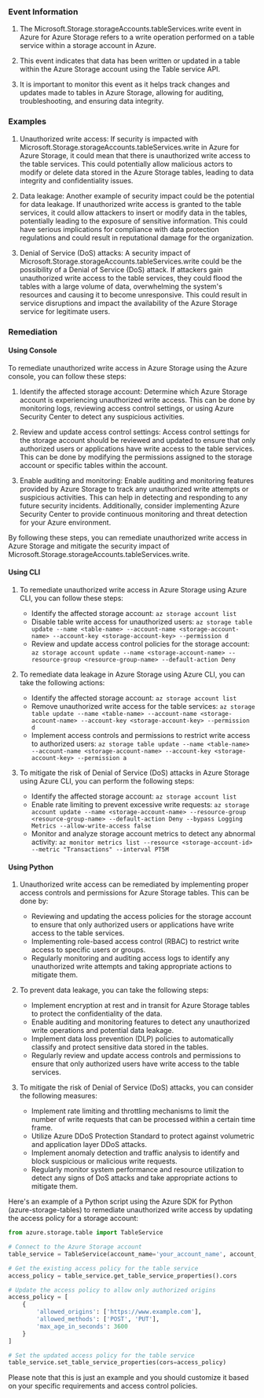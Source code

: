 
### Event Information

1. The Microsoft.Storage.storageAccounts.tableServices.write event in Azure for Azure Storage refers to a write operation performed on a table service within a storage account in Azure.

2. This event indicates that data has been written or updated in a table within the Azure Storage account using the Table service API.

3. It is important to monitor this event as it helps track changes and updates made to tables in Azure Storage, allowing for auditing, troubleshooting, and ensuring data integrity.


### Examples

1. Unauthorized write access: If security is impacted with Microsoft.Storage.storageAccounts.tableServices.write in Azure for Azure Storage, it could mean that there is unauthorized write access to the table services. This could potentially allow malicious actors to modify or delete data stored in the Azure Storage tables, leading to data integrity and confidentiality issues.

2. Data leakage: Another example of security impact could be the potential for data leakage. If unauthorized write access is granted to the table services, it could allow attackers to insert or modify data in the tables, potentially leading to the exposure of sensitive information. This could have serious implications for compliance with data protection regulations and could result in reputational damage for the organization.

3. Denial of Service (DoS) attacks: A security impact of Microsoft.Storage.storageAccounts.tableServices.write could be the possibility of a Denial of Service (DoS) attack. If attackers gain unauthorized write access to the table services, they could flood the tables with a large volume of data, overwhelming the system's resources and causing it to become unresponsive. This could result in service disruptions and impact the availability of the Azure Storage service for legitimate users.

### Remediation

#### Using Console

To remediate unauthorized write access in Azure Storage using the Azure console, you can follow these steps:

1. Identify the affected storage account: Determine which Azure Storage account is experiencing unauthorized write access. This can be done by monitoring logs, reviewing access control settings, or using Azure Security Center to detect any suspicious activities.

2. Review and update access control settings: Access control settings for the storage account should be reviewed and updated to ensure that only authorized users or applications have write access to the table services. This can be done by modifying the permissions assigned to the storage account or specific tables within the account.

3. Enable auditing and monitoring: Enable auditing and monitoring features provided by Azure Storage to track any unauthorized write attempts or suspicious activities. This can help in detecting and responding to any future security incidents. Additionally, consider implementing Azure Security Center to provide continuous monitoring and threat detection for your Azure environment.

By following these steps, you can remediate unauthorized write access in Azure Storage and mitigate the security impact of Microsoft.Storage.storageAccounts.tableServices.write.

#### Using CLI

1. To remediate unauthorized write access in Azure Storage using Azure CLI, you can follow these steps:
   - Identify the affected storage account: `az storage account list`
   - Disable table write access for unauthorized users: `az storage table update --name <table-name> --account-name <storage-account-name> --account-key <storage-account-key> --permission d`
   - Review and update access control policies for the storage account: `az storage account update --name <storage-account-name> --resource-group <resource-group-name> --default-action Deny`

2. To remediate data leakage in Azure Storage using Azure CLI, you can take the following actions:
   - Identify the affected storage account: `az storage account list`
   - Remove unauthorized write access for the table services: `az storage table update --name <table-name> --account-name <storage-account-name> --account-key <storage-account-key> --permission d`
   - Implement access controls and permissions to restrict write access to authorized users: `az storage table update --name <table-name> --account-name <storage-account-name> --account-key <storage-account-key> --permission a`

3. To mitigate the risk of Denial of Service (DoS) attacks in Azure Storage using Azure CLI, you can perform the following steps:
   - Identify the affected storage account: `az storage account list`
   - Enable rate limiting to prevent excessive write requests: `az storage account update --name <storage-account-name> --resource-group <resource-group-name> --default-action Deny --bypass Logging Metrics --allow-write-access false`
   - Monitor and analyze storage account metrics to detect any abnormal activity: `az monitor metrics list --resource <storage-account-id> --metric "Transactions" --interval PT5M`

#### Using Python

1. Unauthorized write access can be remediated by implementing proper access controls and permissions for Azure Storage tables. This can be done by:
   - Reviewing and updating the access policies for the storage account to ensure that only authorized users or applications have write access to the table services.
   - Implementing role-based access control (RBAC) to restrict write access to specific users or groups.
   - Regularly monitoring and auditing access logs to identify any unauthorized write attempts and taking appropriate actions to mitigate them.

2. To prevent data leakage, you can take the following steps:
   - Implement encryption at rest and in transit for Azure Storage tables to protect the confidentiality of the data.
   - Enable auditing and monitoring features to detect any unauthorized write operations and potential data leakage.
   - Implement data loss prevention (DLP) policies to automatically classify and protect sensitive data stored in the tables.
   - Regularly review and update access controls and permissions to ensure that only authorized users have write access to the table services.

3. To mitigate the risk of Denial of Service (DoS) attacks, you can consider the following measures:
   - Implement rate limiting and throttling mechanisms to limit the number of write requests that can be processed within a certain time frame.
   - Utilize Azure DDoS Protection Standard to protect against volumetric and application layer DDoS attacks.
   - Implement anomaly detection and traffic analysis to identify and block suspicious or malicious write requests.
   - Regularly monitor system performance and resource utilization to detect any signs of DoS attacks and take appropriate actions to mitigate them.

Here's an example of a Python script using the Azure SDK for Python (azure-storage-tables) to remediate unauthorized write access by updating the access policy for a storage account:

```python
from azure.storage.table import TableService

# Connect to the Azure Storage account
table_service = TableService(account_name='your_account_name', account_key='your_account_key')

# Get the existing access policy for the table service
access_policy = table_service.get_table_service_properties().cors

# Update the access policy to allow only authorized origins
access_policy = [
    {
        'allowed_origins': ['https://www.example.com'],
        'allowed_methods': ['POST', 'PUT'],
        'max_age_in_seconds': 3600
    }
]

# Set the updated access policy for the table service
table_service.set_table_service_properties(cors=access_policy)
```

Please note that this is just an example and you should customize it based on your specific requirements and access control policies.

